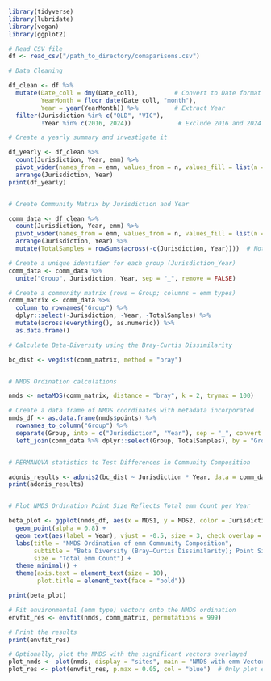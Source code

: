 ```r

library(tidyverse)
library(lubridate)
library(vegan)
library(ggplot2)

# Read CSV file
df <- read_csv("/path_to_directory/comaparisons.csv")

# Data Cleaning

df_clean <- df %>%
  mutate(Date_coll = dmy(Date_coll),          # Convert to Date format
         YearMonth = floor_date(Date_coll, "month"),
         Year = year(YearMonth)) %>%          # Extract Year
  filter(Jurisdiction %in% c("QLD", "VIC"),
         !Year %in% c(2016, 2024))             # Exclude 2016 and 2024

# Create a yearly summary and investigate it

df_yearly <- df_clean %>%
  count(Jurisdiction, Year, emm) %>%
  pivot_wider(names_from = emm, values_from = n, values_fill = list(n = 0)) %>%
  arrange(Jurisdiction, Year)
print(df_yearly)


# Create Community Matrix by Jurisdiction and Year

comm_data <- df_clean %>%
  count(Jurisdiction, Year, emm) %>%
  pivot_wider(names_from = emm, values_from = n, values_fill = list(n = 0)) %>%
  arrange(Jurisdiction, Year) %>%
  mutate(TotalSamples = rowSums(across(-c(Jurisdiction, Year))))  # Note the closing parenthesis here

# Create a unique identifier for each group (Jurisdiction_Year)
comm_data <- comm_data %>% 
  unite("Group", Jurisdiction, Year, sep = "_", remove = FALSE)

# Create a community matrix (rows = Group; columns = emm types)
comm_matrix <- comm_data %>%
  column_to_rownames("Group") %>%
  dplyr::select(-Jurisdiction, -Year, -TotalSamples) %>%
  mutate(across(everything(), as.numeric)) %>%
  as.data.frame()

# Calculate Beta-Diversity using the Bray-Curtis Dissimilarity

bc_dist <- vegdist(comm_matrix, method = "bray")


# NMDS Ordination calculations

nmds <- metaMDS(comm_matrix, distance = "bray", k = 2, trymax = 100)

# Create a data frame of NMDS coordinates with metadata incorporated
nmds_df <- as.data.frame(nmds$points) %>%
  rownames_to_column("Group") %>%
  separate(Group, into = c("Jurisdiction", "Year"), sep = "_", convert = TRUE, remove = FALSE) %>%
  left_join(comm_data %>% dplyr::select(Group, TotalSamples), by = "Group")


# PERMANOVA statistics to Test Differences in Community Composition

adonis_results <- adonis2(bc_dist ~ Jurisdiction * Year, data = comm_data)
print(adonis_results)


# Plot NMDS Ordination Point Size Reflects Total emm Count per Year

beta_plot <- ggplot(nmds_df, aes(x = MDS1, y = MDS2, color = Jurisdiction, size = TotalSamples)) +
  geom_point(alpha = 0.8) +
  geom_text(aes(label = Year), vjust = -0.5, size = 3, check_overlap = TRUE) +
  labs(title = "NMDS Ordination of emm Community Composition",
       subtitle = "Beta Diversity (Bray–Curtis Dissimilarity); Point Size ~ Total emm Count per Year",
       size = "Total emm Count") +
  theme_minimal() +
  theme(axis.text = element_text(size = 10),
        plot.title = element_text(face = "bold"))

print(beta_plot)

# Fit environmental (emm type) vectors onto the NMDS ordination
envfit_res <- envfit(nmds, comm_matrix, permutations = 999)

# Print the results
print(envfit_res)

# Optionally, plot the NMDS with the significant vectors overlayed
plot_nmds <- plot(nmds, display = "sites", main = "NMDS with emm Vectors")
plot_res <- plot(envfit_res, p.max = 0.05, col = "blue")  # Only plot emm types with p < 0.05


````